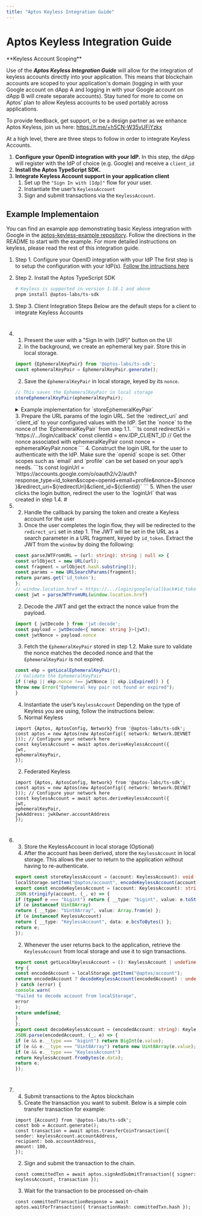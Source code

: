 ```yaml
---
title: "Aptos Keyless Integration Guide"
---
```




# Aptos Keyless Integration Guide

<Aside type="note">
  **Keyless Account Scoping**

  Use of the **_Aptos Keyless Integration Guide_** will allow for the integration of keyless accounts directly into your application. This means that blockchain accounts are scoped to your application's domain (logging in with your Google account on dApp A and logging in with your Google account on dApp B will create separate accounts). Stay tuned for more to come on Aptos’ plan to allow Keyless accounts to be used portably across applications.

  To provide feedback, get support, or be a design partner as we enhance Aptos Keyless, join us here: https://t.me/+h5CN-W35yUFiYzkx
</Aside>

At a high level, there are three steps to follow in order to integrate Keyless Accounts.

1. **Configure your OpenID integration with your IdP.** In this step, the dApp will register with the IdP of choice (e.g. Google) and receive a `client_id`
2. **Install the Aptos TypeScript SDK.**
3. **Integrate Keyless Account support in your application client**
   1. Set up the `"Sign In with [Idp]"` flow for your user.
   2. Instantiate the user’s `KeylessAccount`
   3. Sign and submit transactions via the `KeylessAccount`.

## Example Implementaion

You can find an example app demonstrating basic Keyless integration with Google in the [aptos-keyless-example repository](https://github.com/aptos-labs/aptos-keyless-example/). Follow the directions in the README to start with the example. For more detailed instructions on keyless, please read the rest of this integration guide.

<Steps>

1. Step 1. Configure your OpenID integration with your IdP
    The first step is to setup the configuration with your IdP(s).
    [Follow the intructions here](oidc-support.mdx)

2. Step 2. Install the Aptos TypeScript SDK
    ```bash
    # Keyless is supported in version 1.18.1 and above
    pnpm install @aptos-labs/ts-sdk
    ```

3. Step 3. Client Integration Steps
    Below are the default steps for a client to integrate Keyless Accounts
    #

4. 1. Present the user with a "Sign In with [IdP]" button on the UI
    1. In the background, we create an ephemeral key pair. Store this in local storage.
    ```ts
    import {EphemeralKeyPair} from '@aptos-labs/ts-sdk';
    const ephemeralKeyPair = EphemeralKeyPair.generate();
    ```
    2. Save the `EphemeralKeyPair` in local storage, keyed by its `nonce`.
    ```ts
    // This saves the EphemeralKeyPair in local storage
    storeEphemeralKeyPair(ephemeralKeyPair);
    ```
    <details>
    <summary>Example implementation for `storeEphemeralKeyPair`</summary>
    <Aside type="note">
    This implementation is an example of how to store the `EphemeralKeyPair` in local storage. Different implementations may be used according to your application's needs.
    </Aside>
    ```ts filename="ephemeral.ts"
    /**
    * Store the ephemeral key pair in localStorage.
    */
    export const storeEphemeralKeyPair = (ekp: EphemeralKeyPair): void =>
    localStorage.setItem("@aptos/ekp", encodeEphemeralKeyPair(ekp));
    /**
    * Retrieve the ephemeral key pair from localStorage if it exists.
    */
    export const getLocalEphemeralKeyPair = (): EphemeralKeyPair | undefined => {
    try {
    const encodedEkp = localStorage.getItem("@aptos/ekp");
    return encodedEkp ? decodeEphemeralKeyPair(encodedEkp) : undefined;
    } catch (error) {
    console.warn(
    "Failed to decode ephemeral key pair from localStorage",
    error
    );
    return undefined;
    }
    };
    /**
    * Stringify the ephemeral key pairs to be stored in localStorage
    */
    export const encodeEphemeralKeyPair = (ekp: EphemeralKeyPair): string =>
    JSON.stringify(ekp, (_, e) => {
    if (typeof e === "bigint") return { __type: "bigint", value: e.toString() };
    if (e instanceof Uint8Array)
    return { __type: "Uint8Array", value: Array.from(e) };
    if (e instanceof EphemeralKeyPair)
    return { __type: "EphemeralKeyPair", data: e.bcsToBytes() };
    return e;
    });
    /**
    * Parse the ephemeral key pairs from a string
    */
    export const decodeEphemeralKeyPair = (encodedEkp: string): EphemeralKeyPair =>
    JSON.parse(encodedEkp, (_, e) => {
    if (e && e.__type === "bigint") return BigInt(e.value);
    if (e && e.__type === "Uint8Array") return new Uint8Array(e.value);
    if (e && e.__type === "EphemeralKeyPair")
    return EphemeralKeyPair.fromBytes(e.data);
    return e;
    });
    ```
    </details>
    3. Prepare the URL params of the login URL. Set the `redirect_uri` and `client_id` to your configured values with the IdP. Set the `nonce` to the nonce of the `EphemeralKeyPair` from step 1.1.
    ```ts
    const redirectUri = 'https://.../login/callback'
    const clientId = env.IDP_CLIENT_ID
    // Get the nonce associated with ephemeralKeyPair
    const nonce = ephemeralKeyPair.nonce
    ```
    4. Construct the login URL for the user to authenticate with the IdP. Make sure the `openid` scope is set. Other scopes such as `email` and `profile` can be set based on your app’s needs.
    ```ts
    const loginUrl = `https://accounts.google.com/o/oauth2/v2/auth?response_type=id_token&scope=openid+email+profile&nonce=${nonce}&redirect_uri=${redirectUri}&client_id=${clientId}`
    ```
    5. When the user clicks the login button, redirect the user to the `loginUrl` that was created in step 1.4.
    #

5. 2. Handle the callback by parsing the token and create a Keyless account for the user
    1. Once the user completes the login flow, they will be redirected to the `redirect_uri` set in step 1. The JWT will be set in the URL as a search parameter in a URL fragment, keyed by `id_token`. Extract the JWT from the `window` by doing the following:
    ```ts
    const parseJWTFromURL = (url: string): string | null => {
    const urlObject = new URL(url);
    const fragment = urlObject.hash.substring(1);
    const params = new URLSearchParams(fragment);
    return params.get('id_token');
    };
    // window.location.href = https://.../login/google/callback#id_token=...
    const jwt = parseJWTFromURL(window.location.href)
    ```
    2. Decode the JWT and get the extract the nonce value from the payload.
    ```ts
    import { jwtDecode } from 'jwt-decode';
    const payload = jwtDecode<{ nonce: string }>(jwt);
    const jwtNonce = payload.nonce
    ```
    3. Fetch the `EphemeralKeyPair` stored in step 1.2. Make sure to validate the nonce matches the decoded nonce and that the `EphemeralKeyPair` is not expired.
    ```ts
    const ekp = getLocalEphemeralKeyPair();
    // Validate the EphemeralKeyPair
    if (!ekp || ekp.nonce !== jwtNonce || ekp.isExpired() ) {
    throw new Error("Ephemeral key pair not found or expired");
    }
    ```
    4. Instantiate the user’s `KeylessAccount`
    Depending on the type of Keyless you are using, follow the instructions below:
    1. Normal Keyless
    ```tsx
    import {Aptos, AptosConfig, Network} from '@aptos-labs/ts-sdk';
    const aptos = new Aptos(new AptosConfig({ network: Network.DEVNET })); // Configure your network here
    const keylessAccount = await aptos.deriveKeylessAccount({
    jwt,
    ephemeralKeyPair,
    });
    ```
    2. Federated Keyless
    ```tsx
    import {Aptos, AptosConfig, Network} from '@aptos-labs/ts-sdk';
    const aptos = new Aptos(new AptosConfig({ network: Network.DEVNET })); // Configure your network here
    const keylessAccount = await aptos.deriveKeylessAccount({
    jwt,
    ephemeralKeyPair,
    jwkAddress: jwkOwner.accountAddress
    });
    ```
    #

6. 3. Store the KeylessAccount in local storage (Optional)
    1. After the account has been derived, store the `KeylessAccount` in local storage. This allows the user to return to the application without having to re-authenticate.
    ```ts filename="keyless.ts"
    export const storeKeylessAccount = (account: KeylessAccount): void =>
    localStorage.setItem("@aptos/account", encodeKeylessAccount(account));
    export const encodeKeylessAccount = (account: KeylessAccount): string =>
    JSON.stringify(account, (_, e) => {
    if (typeof e === "bigint") return { __type: "bigint", value: e.toString() };
    if (e instanceof Uint8Array)
    return { __type: "Uint8Array", value: Array.from(e) };
    if (e instanceof KeylessAccount)
    return { __type: "KeylessAccount", data: e.bcsToBytes() };
    return e;
    });
    ```
    2. Whenever the user returns back to the application, retrieve the `KeylessAccount` from local storage and use it to sign transactions.
    ```ts filename="keyless.ts"
    export const getLocalKeylessAccount = (): KeylessAccount | undefined => {
    try {
    const encodedAccount = localStorage.getItem("@aptos/account");
    return encodedAccount ? decodeKeylessAccount(encodedAccount) : undefined;
    } catch (error) {
    console.warn(
    "Failed to decode account from localStorage",
    error
    );
    return undefined;
    }
    };
    export const decodeKeylessAccount = (encodedAccount: string): KeylessAccount =>
    JSON.parse(encodedAccount, (_, e) => {
    if (e && e.__type === "bigint") return BigInt(e.value);
    if (e && e.__type === "Uint8Array") return new Uint8Array(e.value);
    if (e && e.__type === "KeylessAccount")
    return KeylessAccount.fromBytes(e.data);
    return e;
    });
    ```
    #

7. 4. Submit transactions to the Aptos blockchain
    1. Create the transaction you want to submit.  Below is a simple coin transfer transaction for example:
    ```tsx
    import {Account} from '@aptos-labs/ts-sdk';
    const bob = Account.generate();
    const transaction = await aptos.transferCoinTransaction({
    sender: keylessAccount.accountAddress,
    recipient: bob.accountAddress,
    amount: 100,
    });
    ```
    2. Sign and submit the transaction to the chain.
    ```tsx
    const committedTxn = await aptos.signAndSubmitTransaction({ signer: keylessAccount, transaction });
    ```
    3. Wait for the transaction to be processed on-chain
    ```tsx
    const committedTransactionResponse = await aptos.waitForTransaction({ transactionHash: committedTxn.hash });
    ```

</Steps>